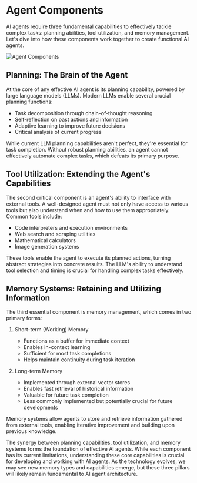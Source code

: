 # Agent Components

AI agents require three fundamental capabilities to effectively tackle complex tasks: planning abilities, tool utilization, and memory management. Let's dive into how these components work together to create functional AI agents.

![Agent Components](../../img/agents/agent-components.png)

## Planning: The Brain of the Agent

At the core of any effective AI agent is its planning capability, powered by large language models (LLMs). Modern LLMs enable several crucial planning functions:

- Task decomposition through chain-of-thought reasoning
- Self-reflection on past actions and information
- Adaptive learning to improve future decisions
- Critical analysis of current progress

While current LLM planning capabilities aren't perfect, they're essential for task completion. Without robust planning abilities, an agent cannot effectively automate complex tasks, which defeats its primary purpose.

## Tool Utilization: Extending the Agent's Capabilities

The second critical component is an agent's ability to interface with external tools. A well-designed agent must not only have access to various tools but also understand when and how to use them appropriately. Common tools include:

- Code interpreters and execution environments
- Web search and scraping utilities
- Mathematical calculators
- Image generation systems

These tools enable the agent to execute its planned actions, turning abstract strategies into concrete results. The LLM's ability to understand tool selection and timing is crucial for handling complex tasks effectively.

## Memory Systems: Retaining and Utilizing Information

The third essential component is memory management, which comes in two primary forms:

1. Short-term (Working) Memory
   - Functions as a buffer for immediate context
   - Enables in-context learning
   - Sufficient for most task completions
   - Helps maintain continuity during task iteration

2. Long-term Memory
   - Implemented through external vector stores
   - Enables fast retrieval of historical information
   - Valuable for future task completion
   - Less commonly implemented but potentially crucial for future developments

Memory systems allow agents to store and retrieve information gathered from external tools, enabling iterative improvement and building upon previous knowledge.

The synergy between planning capabilities, tool utilization, and memory systems forms the foundation of effective AI agents. While each component has its current limitations, understanding these core capabilities is crucial for developing and working with AI agents. As the technology evolves, we may see new memory types and capabilities emerge, but these three pillars will likely remain fundamental to AI agent architecture.